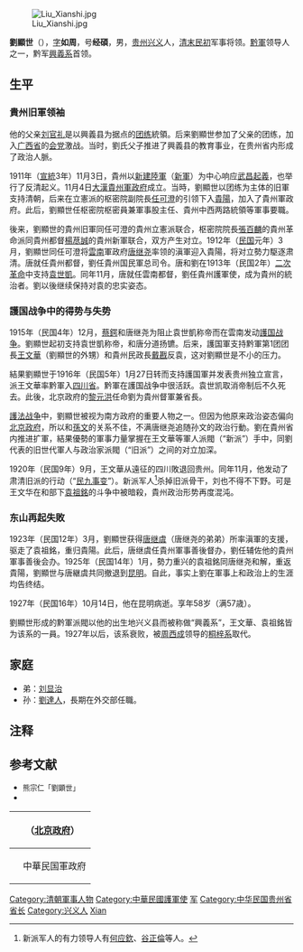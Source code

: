 [[File:Liu_Xianshi.jpg|thumb]]

'''劉顯世'''（{{bd|1870年|5月8日|1927年|10月14日}}），[[表字|字]]'''如周'''，号'''经碩'''，男，[[貴州省|贵州]][[兴义县|兴义]]人，[[清|清末]][[中華民国|民初]]军事将领。[[黔軍|黔軍]]领导人之一，黔军[[興義系|興義系]]首领。

== 生平 ==
=== 貴州旧軍领袖 ===
他的父亲[[刘官礼|刘官礼]]是以興義县为据点的[[团练|团练]]統領。后来劉顯世参加了父亲的团练，加入[[广西省|广西省]]的[[会党|会党]]激战。当时，劉氏父子推进了興義县的教育事业，在贵州省内形成了政治人脈。

1911年（[[宣統|宣統]]3年）11月3日，貴州以[[新建陸軍|新建陸軍]]（[[新軍|新軍]]）为中心响应[[武昌起義|武昌起義]]，也举行了反清起义。11月4日[[大漢貴州軍政府|大漢貴州軍政府]]成立。当時，劉顯世以团练为主体的旧軍支持清朝，后来在立憲派的枢密院副院長[[任可澄|任可澄]]的引领下入[[貴陽市|貴陽]]，加入了貴州軍政府。此后，劉顯世任枢密院枢密員兼軍事股主任、貴州中西两路統領等軍事要職。

後来，劉顯世的貴州旧軍同任可澄的貴州立憲派联合，枢密院院長[[張百麟|張百麟]]的貴州革命派同貴州都督[[楊荩誠|楊荩誠]]的貴州新軍联合，双方产生对立。1912年（[[民国紀元|民国]]元年）3月，劉顯世同任可澄将[[雲南省_(中華民国)|雲南]]軍政府[[唐继尧|唐继尧]]率领的滇軍迎入貴陽，将对立勢力駆逐肃清。唐就任貴州都督，劉任貴州国民軍总司令。唐和劉在1913年（民国2年）[[二次革命|二次革命]]中支持[[袁世凱|袁世凱]]。同年11月，唐就任雲南都督，劉任貴州護軍使，成为貴州的統治者。劉以後继续保持对袁的忠实姿态。

=== 護国战争中的得势与失势 ===
1915年（民国4年）12月，[[蔡鍔|蔡鍔]]和唐继尧为阻止袁世凱称帝而在雲南发动[[護国战争|護国战争]]。劉顯世起初支持袁世凱称帝，和唐分道扬镳。后来，護国軍支持黔軍第1团团長[[王文華_(黔軍)|王文華]]（劉顯世的外甥）和貴州民政長[[戴戡|戴戡]]反袁，这对劉顯世是不小的压力。

結果劉顯世于1916年（民国5年）1月27日转而支持護国軍并发表贵州独立宣言，派王文華率黔軍入[[四川省_(中華民国)|四川省]]。黔軍在護国战争中很活跃。袁世凯取消帝制后不久死去。此後，北京政府的[[黎元洪|黎元洪]]任命劉为貴州督軍兼省長。

[[護法战争|護法战争]]中，劉顯世被视为南方政府的重要人物之一。但因为他原来政治姿态偏向[[中华民国北京政府|北京政府]]，所以和[[孫文|孫文]]的关系不佳，不满唐继尧追随孙文的政治行動。劉在貴州省内推进扩軍，結果優勢的軍事力量掌握在王文華等軍人派閥（“新派”）手中，同劉代表的旧世代軍人与政治家派閥（“旧派”）之间的对立加深。

1920年（民国9年）9月，王文華从遠征的四川敗退回贵州。同年11月，他发动了肃清旧派的行动（“[[民九事变|民九事变]]”）。新派军人<ref>新派军人的有力领导人有[[何应欽|何应欽]]、[[谷正倫|谷正倫]]等人。</ref>杀掉旧派骨干，刘也不得不下野。可是王文华在和部下[[袁祖銘|袁祖銘]]的斗争中被暗殺，貴州政治形势再度混沌。

=== 东山再起失敗 ===
1923年（民国12年）3月，劉顯世获得[[唐继虞|唐继虞]]（唐继尧的弟弟）所率滇軍的支援，驱走了袁祖銘，重归貴陽。此后，唐继虞任貴州軍事善後督办，劉任辅佐他的貴州軍事善後会办。1925年（民国14年）1月，勢力重兴的袁祖銘同唐继尧和解，重返貴陽，劉顯世与唐継虞共同撤退到[[昆明市|昆明]]。自此，事实上劉在軍事上和政治上的生涯均告终结。

1927年（民国16年）10月14日，他在昆明病逝。享年58岁（满57歳）。

劉顯世形成的黔軍派閥以他的出生地兴义县而被称做“興義系”，王文華、袁祖銘皆为该系的一員。1927年以后，该系衰败，被[[周西成|周西成]]领导的[[桐梓系|桐梓系]]取代。

== 家庭 ==
* 弟：[[刘显治|刘显治]]
* 孙：[[劉達人|劉達人]]，長期在外交部任職。

== 注释 ==
{{reflist}}

== 参考文献 ==
* <span style="font-size:90%;">熊宗仁「劉顕世」{{Cite book<!--|和書-->|author =謝本書主編|title = 西南十軍閥|year = 1993|publisher = 上海人民出版社|isbn = 7-208-01642-9}}</span>
* <span style="font-size:90%;">{{Cite book<!--|和書-->|author = 劉寿林等編|title = 民国職官年表|year = 1995|publisher = [[中華書局|中華書局]]|isbn = 7-101-01320-1}}</span>

{| class="wikitable" style="margin:0 auto"
|- 
!　{{CHN1912}}（[[中华民国北京政府|北京政府]]）
{{先代次代|[[貴州省_(中華民国)|貴州]]護軍使<br/>（相当于貴州将軍）|<small>1913年11月 - 1916年7月<br>（1913年2月就任護軍使）</small>|[[唐继尧|唐继尧]]（貴州都督）|（改称督軍）}}
{{先代次代|貴州督軍|<small>1916年7月 - 1920年6月</small>|（改称護軍使）|（就任靖国聯軍副司令）}}
|-
!　中華民国軍政府
{{先代次代|靖国聯軍副司令|<small>1920年6月 - 11月</small>|（就任貴州督軍）|[[盧燾|盧燾]]（黔軍总司令）}}
|}

{{贵州行政长官|北}}

{{Authority control}}
{{DEFAULTSORT:Liu刘}}
[[Category:清朝軍事人物|Category:清朝軍事人物]]
[[Category:中華民國護軍使|Category:中華民國護軍使]]
[[Category:贵州都督|军]]
[[Category:中华民国贵州省省长|Category:中华民国贵州省省长]]
[[Category:兴义人|Category:兴义人]]
[[Category:刘姓|Xian]]